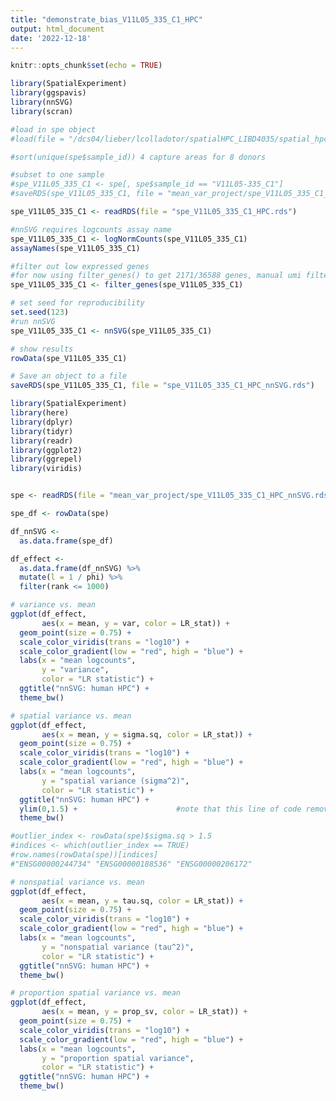 ```yaml
---
title: "demonstrate_bias_V11L05_335_C1_HPC"
output: html_document
date: '2022-12-18'
---
```


```r
knitr::opts_chunk$set(echo = TRUE)
```

```r

library(SpatialExperiment)
library(ggspavis)
library(nnSVG)
library(scran)

#load in spe object
#load(file = "/dcs04/lieber/lcolladotor/spatialHPC_LIBD4035/spatial_hpc/processed-data/02_build_spe/spe_transform.Rdata")

#sort(unique(spe$sample_id)) 4 capture areas for 8 donors

#subset to one sample
#spe_V11L05_335_C1 <- spe[, spe$sample_id == "V11L05-335_C1"]
#saveRDS(spe_V11L05_335_C1, file = "mean_var_project/spe_V11L05_335_C1_HPC.rds")

spe_V11L05_335_C1 <- readRDS(file = "spe_V11L05_335_C1_HPC.rds")

#nnSVG requires logcounts assay name
spe_V11L05_335_C1 <- logNormCounts(spe_V11L05_335_C1)
assayNames(spe_V11L05_335_C1)

#filter out low expressed genes
#for now using filter_genes() to get 2171/36588 genes, manual umi filter gives 13162/36588 genes
spe_V11L05_335_C1 <- filter_genes(spe_V11L05_335_C1)

# set seed for reproducibility
set.seed(123)
#run nnSVG
spe_V11L05_335_C1 <- nnSVG(spe_V11L05_335_C1)

# show results
rowData(spe_V11L05_335_C1)

# Save an object to a file
saveRDS(spe_V11L05_335_C1, file = "spe_V11L05_335_C1_HPC_nnSVG.rds")

```


```r

library(SpatialExperiment)
library(here)
library(dplyr)
library(tidyr)
library(readr)
library(ggplot2)
library(ggrepel)
library(viridis)


spe <- readRDS(file = "mean_var_project/spe_V11L05_335_C1_HPC_nnSVG.rds")

spe_df <- rowData(spe)

df_nnSVG <- 
  as.data.frame(spe_df)

df_effect <- 
  as.data.frame(df_nnSVG) %>% 
  mutate(l = 1 / phi) %>% 
  filter(rank <= 1000)

# variance vs. mean
ggplot(df_effect, 
       aes(x = mean, y = var, color = LR_stat)) + 
  geom_point(size = 0.75) + 
  scale_color_viridis(trans = "log10") + 
  scale_color_gradient(low = "red", high = "blue") +
  labs(x = "mean logcounts", 
       y = "variance", 
       color = "LR statistic") + 
  ggtitle("nnSVG: human HPC") + 
  theme_bw()

# spatial variance vs. mean
ggplot(df_effect, 
       aes(x = mean, y = sigma.sq, color = LR_stat)) + 
  geom_point(size = 0.75) + 
  scale_color_viridis(trans = "log10") + 
  scale_color_gradient(low = "red", high = "blue") +
  labs(x = "mean logcounts", 
       y = "spatial variance (sigma^2)", 
       color = "LR statistic") + 
  ggtitle("nnSVG: human HPC") + 
  ylim(0,1.5) +                      #note that this line of code removes 3 outliers
  theme_bw()

#outlier_index <- rowData(spe)$sigma.sq > 1.5
#indices <- which(outlier_index == TRUE)
#row.names(rowData(spe))[indices]
#"ENSG00000244734" "ENSG00000188536" "ENSG00000206172"

# nonspatial variance vs. mean
ggplot(df_effect, 
       aes(x = mean, y = tau.sq, color = LR_stat)) + 
  geom_point(size = 0.75) + 
  scale_color_viridis(trans = "log10") + 
  scale_color_gradient(low = "red", high = "blue") +
  labs(x = "mean logcounts", 
       y = "nonspatial variance (tau^2)", 
       color = "LR statistic") + 
  ggtitle("nnSVG: human HPC") + 
  theme_bw()

# proportion spatial variance vs. mean
ggplot(df_effect, 
       aes(x = mean, y = prop_sv, color = LR_stat)) + 
  geom_point(size = 0.75) + 
  scale_color_viridis(trans = "log10") + 
  scale_color_gradient(low = "red", high = "blue") +
  labs(x = "mean logcounts", 
       y = "proportion spatial variance", 
       color = "LR statistic") + 
  ggtitle("nnSVG: human HPC") + 
  theme_bw()

```
